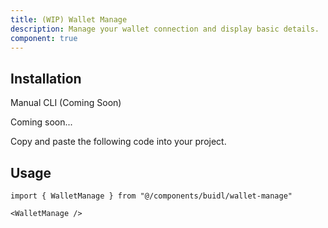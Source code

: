 ```yaml
---
title: (WIP) Wallet Manage
description: Manage your wallet connection and display basic details.
component: true
---
```


<ComponentPreview
  name="wallet-manage-demo"
  className="[&_.preview>[data-orientation=vertical]]:sm:max-w-[70%]"
/>

## Installation

<Tabs defaultValue="manual">

<TabsList>
  <TabsTrigger value="manual">Manual</TabsTrigger>
  <TabsTrigger disabled={true} value="cli">
    CLI (Coming Soon)
  </TabsTrigger>
</TabsList>

<TabsContent value="cli">

<Steps>

<Step>Coming soon...</Step>

</Steps>

</TabsContent>

<TabsContent value="manual">

<Steps>

<Step>Copy and paste the following code into your project.</Step>

<ComponentSource name="wallet-manage" />

</Steps>

</TabsContent>

</Tabs>

## Usage

```tsx
import { WalletManage } from "@/components/buidl/wallet-manage"
```

```tsx
<WalletManage />
```
